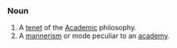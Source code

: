 ===Noun===
#A [[tenet]] of the [[Academic]] philosophy.
#A [[mannerism]] or mode peculiar to an [[academy]].